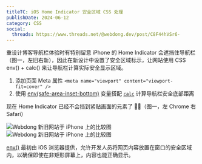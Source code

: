 ```yaml
---
titleTC: iOS Home Indicator 安全区域 CSS 处理
publishDate: 2024-06-12
category: CSS
social:
  threads: https://www.threads.net/@webdong.dev/post/C8F44hVSr6-
---
```


重设计博客导航栏体验时有特别留意 iPhone 的 Home Indicator 会遮挡住导航栏（图一，左旧右新），因此在新设计中设置了安全区域标示，让网站使用 CSS env() + calc() 来让导航栏计算实际安全显示区域。

1. 添加页面 Meta 属性 `<meta name="viewport" content="viewport-fit=cover" />`
2. 使用 [env(safe-area-inset-bottom)](https://developer.mozilla.org/en-US/docs/Web/CSS/env) 变量搭配 [`calc`](https://developer.mozilla.org/en-US/docs/Web/CSS/calc) 计算导航栏安全底部距离

现在 Home Indicator 已经不会挡到紧贴画面的元素了 👍🏻（图一，左 Chrome 右 Safari）

![Webdong 新旧网站于 iPhone 上的比较图](./webdong-shot-on-iphone.webp)
![Webdong 新旧网站于 iPhone 上的比较图](./webdong-shot-on-iphone-2.webp)

[env()](https://developer.mozilla.org/en-US/docs/Web/CSS/env) 最初由 iOS 浏览器提供，允许开发人员将网页内容放置在窗口的安全区域内，以确保即使在非矩形屏幕上，内容也能正确显示。
